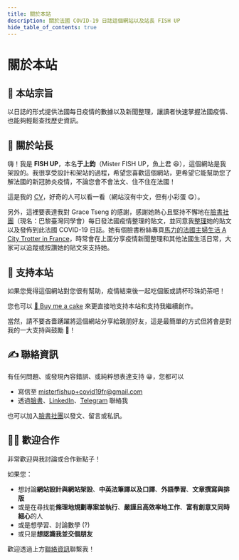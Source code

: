 ```yaml
---
title: 關於本站
description: 關於法國 COVID-19 日誌這個網站以及站長 FISH UP
hide_table_of_contents: true
---
```


<h1 className="pages--h1">關於本站</h1>

<h2 className="pages--h2" id="objective">
  🎯 本站宗旨
</h2>

以日誌的形式提供法國每日疫情的數據以及新聞整理，讓讀者快速掌握法國疫情、也能夠輕鬆查找歷史資訊。

<h2 className="pages--h2" id="about-me">
  🌱 關於站長
</h2>

嗨！我是 **FISH UP**，本名**于上鈞**（Mister FISH UP，魚上君 😆），這個網站是我架設的。我很享受設計和架站的過程，希望您喜歡這個網站，更希望它能幫助您了解法國的新冠肺炎疫情，不論您會不會法文、住不住在法國！

這是我的 [CV](https://cv.misterfishup.com/)，好奇的人可以看一看（網站沒有中文，但有小彩蛋 😋）。

另外，這裡要表達我對 Grace Tseng 的感謝，感謝她熱心且堅持不懈地在[臉書社團](https://www.facebook.com/groups/279746385504501)（現名：巴黎臺灣同學會）每日發法國疫情整理的貼文，並同意我[整理](/digest/content-and-format-specification)她的貼文以及發佈到此法國 COVID-19 日誌。她有個臉書粉絲專頁[馬力的法國主婦生活 A City Trotter in France](https://www.facebook.com/citytrotterfrance)，時常會在上面分享疫情新聞整理和其他法國生活日常，大家可以追蹤或按讚她的貼文來支持她。

<h2 className="pages--h2" id="support-this-website">
  🤗 支持本站
</h2>

如果您覺得這個網站對您很有幫助，疫情結束後一起吃個飯或請杯珍珠奶茶吧！

您也可以 [🍰 Buy me a cake](https://www.buymeacoffee.com/misterfishup) 來更直接地支持本站和支持我繼續創作。

當然，請不要吝嗇踴躍將這個網站分享給親朋好友，這是最簡單的方式但將會是對我的一大支持與鼓勵 💪！

<h2 className="pages--h2" id="contact">
  ✍️ 聯絡資訊
</h2>

有任何問題、或發現內容錯誤、或純粹想表達支持 😀，您都可以

- 寫信至 [misterfishup+covid19fr@gmail.com](mailto:misterfishup+covid19fr@gmail.com)
- 透過[臉書](https://www.facebook.com/profile.php?id=100000697055529)、[LinkedIn](https://www.linkedin.com/in/shang-chun-yu/)、[Telegram](https://t.me/fish_up) 聯絡我

也可以加入[臉書社團](https://www.facebook.com/groups/279746385504501 "巴黎臺灣同學會")以發文、留言或私訊。

<h2 className="pages--h2" id="collaboration">
  👋🏼 歡迎合作
</h2>

非常歡迎與我討論或合作新點子！

如果您：

- 想討論**網站設計與網站架設**、**中英法筆譯以及口譯**、**外語學習**、**文章撰寫與排版**
- 或是在尋找能**條理地規劃專案並執行**、**嚴謹且高效率地工作**、**富有創意又同時細心**的人
- 或是想學習、討論數學 (?)
- 或只是**想認識我並交個朋友**

歡迎透過上方[聯絡資訊](#contact)聯繫我！

